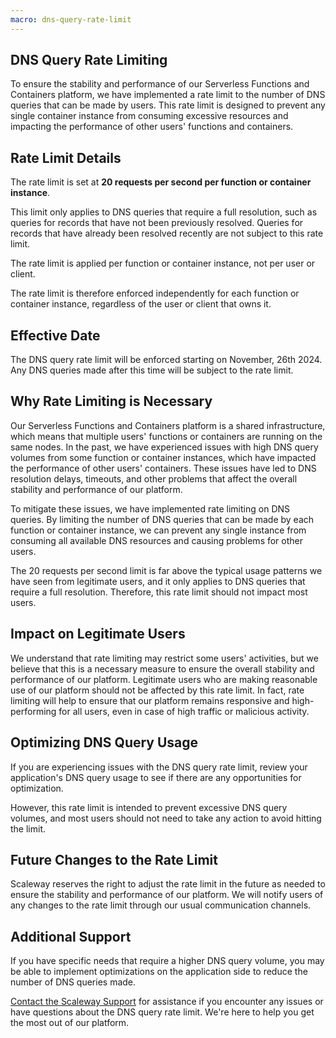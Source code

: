 ```yaml
---
macro: dns-query-rate-limit
---
```


## DNS Query Rate Limiting

To ensure the stability and performance of our Serverless Functions and Containers platform, we have implemented a rate limit to the number of DNS queries that can be made by users. This rate limit is designed to prevent any single container instance from consuming excessive resources and impacting the performance of other users' functions and containers.

## Rate Limit Details

The rate limit is set at **20 requests per second per function or container instance**.

This limit only applies to DNS queries that require a full resolution, such as queries for records that have not been previously resolved.
Queries for records that have already been resolved recently are not subject to this rate limit.

<Message type="important">
The rate limit is applied per function or container instance, not per user or client.

The rate limit is therefore enforced independently for each function or container instance, regardless of the user or client that owns it.
</Message>

## Effective Date

The DNS query rate limit will be enforced starting on November, 26th 2024. Any DNS queries made after this time will be subject to the rate limit.

## Why Rate Limiting is Necessary

Our Serverless Functions and Containers platform is a shared infrastructure, which means that multiple users' functions or containers are running on the same nodes. In the past, we have experienced issues with high DNS query volumes from some function or container instances, which have impacted the performance of other users' containers. These issues have led to DNS resolution delays, timeouts, and other problems that affect the overall stability and performance of our platform.

To mitigate these issues, we have implemented rate limiting on DNS queries. By limiting the number of DNS queries that can be made by each function or container instance, we can prevent any single instance from consuming all available DNS resources and causing problems for other users. 

<Message type="note">
The 20 requests per second limit is far above the typical usage patterns we have seen from legitimate users, and it only applies to DNS queries that require a full resolution. Therefore, this rate limit should not impact most users.
</Message>

## Impact on Legitimate Users

We understand that rate limiting may restrict some users' activities, but we believe that this is a necessary measure to ensure the overall stability and performance of our platform. Legitimate users who are making reasonable use of our platform should not be affected by this rate limit. In fact, rate limiting will help to ensure that our platform remains responsive and high-performing for all users, even in case of high traffic or malicious activity.

## Optimizing DNS Query Usage

If you are experiencing issues with the DNS query rate limit, review your application's DNS query usage to see if there are any opportunities for optimization. 

However, this rate limit is intended to prevent excessive DNS query volumes, and most users should not need to take any action to avoid hitting the limit.

## Future Changes to the Rate Limit

Scaleway reserves the right to adjust the rate limit in the future as needed to ensure the stability and performance of our platform. We will notify users of any changes to the rate limit through our usual communication channels.

## Additional Support

If you have specific needs that require a higher DNS query volume, you may be able to implement optimizations on the application side to reduce the number of DNS queries made. 

[Contact the Scaleway Support](https://console.scaleway.com/support/tickets/create) for assistance if you encounter any issues or have questions about the DNS query rate limit. We're here to help you get the most out of our platform.
